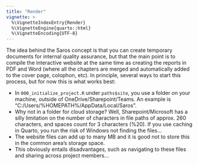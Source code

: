 ---
title: "Render"
vignette: >
  %\VignetteIndexEntry{Render}
  %\VignetteEngine{quarto::html}
  %\VignetteEncoding{UTF-8}
---

The idea behind the Saros concept is that you can create temporary documents for internal quality assurance, but that the main point is to compile the interactive website at the same time as creating the reports in PDF and Word (where all the chapters are merged and automatically added to the cover page, colophon, etc). In principle, several ways to start this process, but for now this is what works best:

-   In `000_initialize_project.R` under `paths$site`, you use a folder on your machine, outside of OneDrive/Sharepoint/Teams. An example is "C:/Users/%HOMEPATH%/AppData/Local/Saros".
-   Why not in a folder for cloud storage? Well, Sharepoint/Microsoft has a silly limitation on the number of characters in file paths of approx. 260 characters, and spaces count for 3 characters (%20). If you use caching in Quarto, you run the risk of Windows not finding the files...
-   The website files can add up to many MB and it is good not to store this in the common area's storage space.
-   This obviously entails disadvantages, such as navigating to these files and sharing across project members...